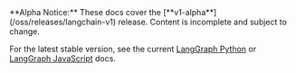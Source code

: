 <Warning>
**Alpha Notice:** These docs cover the [**v1-alpha**](/oss/releases/langchain-v1) release. Content is incomplete and subject to change.

For the latest stable version, see the current [LangGraph Python](https://langchain-ai.github.io/langgraph/) or [LangGraph JavaScript](https://langchain-ai.github.io/langgraphjs/) docs.
</Warning>
